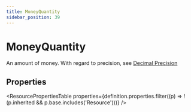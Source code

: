 ```yaml
---
title: MoneyQuantity
sidebar_position: 39
---
```



# MoneyQuantity

An amount of money. With regard to precision, see [Decimal Precision](datatypes.html#precision)

## Properties

<ResourcePropertiesTable properties={definition.properties.filter((p) => !(p.inherited && p.base.includes('Resource')))} />



